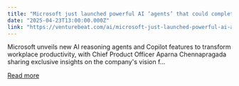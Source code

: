 ```yaml
---
title: "Microsoft just launched powerful AI ‘agents’ that could completely transform your workday — and challenge Google’s workplace dominance"
date: "2025-04-23T13:00:00.000Z"
link: "https://venturebeat.com/ai/microsoft-just-launched-powerful-ai-agents-that-could-completely-transform-your-workday-and-challenge-googles-workplace-dominance/"
---
```


Microsoft unveils new AI reasoning agents and Copilot features to transform workplace productivity, with Chief Product Officer Aparna Chennapragada sharing exclusive insights on the company's vision f...

[Read more](https://venturebeat.com/ai/microsoft-just-launched-powerful-ai-agents-that-could-completely-transform-your-workday-and-challenge-googles-workplace-dominance/)
